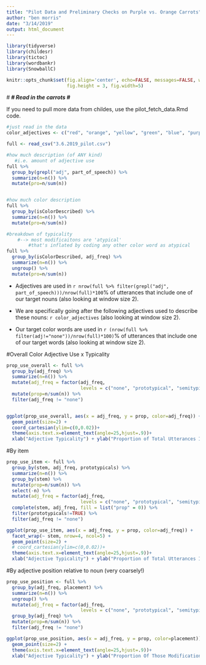 ```yaml
---
title: "Pilot Data and Preliminary Checks on Purple vs. Orange Carrots"
author: "ben morris"
date: "3/14/2019"
output: html_document
---
```



```r
library(tidyverse)
library(childesr)
library(tictoc)
library(wordbankr)
library(SnowballC)

knitr::opts_chunk$set(fig.align='center', echo=FALSE, messages=FALSE, warning = FALSE,
                      fig.height = 3, fig.width=5)

```


#***
# Read in the carrots
#***

If you need to pull more data from childes, use the pilot_fetch_data.Rmd code. 

```r
#just read in the data
color_adjectives <- c("red", "orange", "yellow", "green", "blue", "purple", "white", "brown", "pink", "black")

full <- read_csv("3.6.2019_pilot.csv") 
```


```r
#how much description (of ANY kind)
   #i.e. amount of adjective use
full %>%
  group_by(grepl("adj", part_of_speech)) %>%
  summarize(n=n()) %>%
  mutate(pro=n/sum(n))


#how much color description 
full %>%
  group_by(isColorDescribed) %>%
  summarize(n=n()) %>%
  mutate(pro=n/sum(n))

#breakdown of typicality 
    #--> most modificaitons are 'atypical'
        #that's inflated by coding any other color word as atypical
full %>%
  group_by(isColorDescribed, adj_freq) %>%
  summarize(n=n()) %>%
  ungroup() %>%
  mutate(pro=n/sum(n))
```

- Adjectives are used in `r nrow(full %>% filter(grepl("adj", part_of_speech)))/nrow(full)*100`% of utterances that include one of our target nouns (also looking at window size 2). 

- We are specifically going after the following adjectives used to describe these nouns: `r color_adjectives` (also looking at window size 2).

- Our target color words are used in `r (nrow(full %>% filter(adj!="none"))/nrow(full)*100)`% of utterances that include one of our target words (also looking at window size 2). 


#Overall Color Adjective Use x Typicality
```r
prop_use_overall <- full %>%
  group_by(adj_freq) %>%
  summarize(n=n()) %>%
  mutate(adj_freq = factor(adj_freq, 
                           levels = c("none", "prototypical", "semitypical", "atypical"))) %>%
  mutate(prop=n/sum(n)) %>%
  filter(adj_freq != "none")


ggplot(prop_use_overall, aes(x = adj_freq, y = prop, color=adj_freq)) +
  geom_point(size=2) +
  coord_cartesian(ylim=c(0,0.02))+
  theme(axis.text.x=element_text(angle=25,hjust=.9))+
  xlab("Adjective Typicality") + ylab("Proportion of Total Utterances Including Target Word")
```

#By item
```r
prop_use_item <- full %>%
  group_by(stem, adj_freq, prototypicals) %>%
  summarize(n=n()) %>%
  group_by(stem) %>%
  mutate(prop=n/sum(n)) %>%
  select(-n) %>%
  mutate(adj_freq = factor(adj_freq,
                           levels = c("none", "prototypical", "semitypical", "atypical"))) %>%
  complete(stem, adj_freq, fill = list("prop" = 0)) %>%
  filter(prototypicals!=TRUE) %>%
  filter(adj_freq != "none")

ggplot(prop_use_item, aes(x = adj_freq, y = prop, color=adj_freq)) +
  facet_wrap(~ stem, nrow=4, ncol=5) +
  geom_point(size=2) +
  # coord_cartesian(ylim=c(0,0.02))+
  theme(axis.text.x=element_text(angle=25,hjust=.9))+
  xlab("Adjective Typicality") + ylab("Proportion of Total Utterances Including Target Word")
```


#By adjective position relative to noun (very coarsely!)
```r
prop_use_position <- full %>%
  group_by(adj_freq, placement) %>%
  summarize(n=n()) %>%
  ungroup() %>%
  mutate(adj_freq = factor(adj_freq,
                           levels = c("none", "prototypical", "semitypical", "atypical"))) %>%
  group_by(adj_freq) %>%
  mutate(prop=n/sum(n)) %>%
  filter(adj_freq != "none")

ggplot(prop_use_position, aes(x = adj_freq, y = prop, color=placement)) +
  geom_point(size=2) +
  theme(axis.text.x=element_text(angle=25,hjust=.9))+
  xlab("Adjective Typicality") + ylab("Proportion Of Those Modifications")
```



